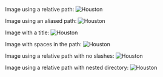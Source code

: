 Image using a relative path:
![Houston](../assets/houston.webp)

Image using an aliased path:
![Houston](~/assets/houston.webp)

Image with a title:
![Houston](~/assets/houston.webp "Houston title")

Image with spaces in the path:
![Houston](<~/assets/houston in space.webp>)

Image using a relative path with no slashes:
![Houston](houston.png)

Image using a relative path with nested directory:
![Houston](relative/houston.png)
